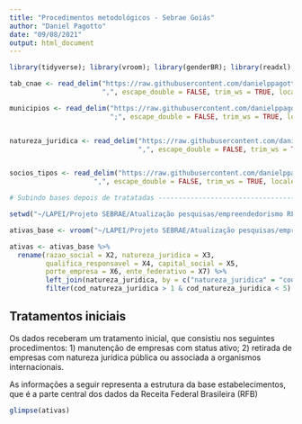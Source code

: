 ```yaml
---
title: "Procedimentos metodológicos - Sebrae Goiás"
author: "Daniel Pagotto"
date: "09/08/2021"
output: html_document
---
```


```r
library(tidyverse); library(vroom); library(genderBR); library(readxl); library(lubridate)

tab_cnae <- read_delim("https://raw.githubusercontent.com/danielppagotto/Sebrae-go-mulheres/main/bases%20de%20apoio/cnae.csv?token=AB6EEA3Z3PNIJEO4AMEL6PTBCEUNO",
                       ",", escape_double = FALSE, trim_ws = TRUE, locale = locale(encoding = "windows-1252"))

municipios <- read_delim("https://raw.githubusercontent.com/danielppagotto/Sebrae-go-mulheres/main/bases%20de%20apoio/municipios_serpro.csv?token=AB6EEA4ZWPV7Y6F7C3YONULBCGFQY",
                         ";", escape_double = FALSE, trim_ws = TRUE, locale = locale(encoding = "windows-1252"))


natureza_juridica <- read_delim("https://raw.githubusercontent.com/danielppagotto/Sebrae-go-mulheres/main/bases%20de%20apoio/natureza_juridica.csv?token=AB6EEA7VJBB4LD7CYQRQS7LBCEVMI",
                                ",", escape_double = FALSE, trim_ws = TRUE, locale = locale(encoding = "windows-1252")) 


socios_tipos <- read_delim("https://raw.githubusercontent.com/danielppagotto/Sebrae-go-mulheres/main/bases%20de%20apoio/quadro_socios.csv?token=AB6EEA6XM7DHRX6WASWSKDLBCEWDC",
                     ",", escape_double = FALSE, trim_ws = TRUE, locale = locale(encoding = "windows-1252"))

# Subindo bases depois de tratatadas -------------------------------------------

setwd("~/LAPEI/Projeto SEBRAE/Atualização pesquisas/empreendedorismo RFB/empresas")

ativas_base <- vroom("~/LAPEI/Projeto SEBRAE/Atualização pesquisas/empreendedorismo RFB/empresas/empresas_ativas.csv")

ativas <- ativas_base %>% 
  rename(razao_social = X2, natureza_juridica = X3, 
         qualifica_responsavel = X4, capital_social = X5,
         porte_empresa = X6, ente_federativo = X7) %>% 
         left_join(natureza_juridica, by = c("natureza_juridica" = "cod_subclass_natureza_juridica")) %>% 
         filter(cod_natureza_juridica > 1 & cod_natureza_juridica < 5)
```

## Tratamentos iniciais

Os dados receberam um tratamento inicial, que consistiu nos seguintes procedimentos: 1) manutenção de empresas com status ativo; 2) retirada de empresas com natureza jurídica pública ou associada a organismos internacionais. 

As informações a seguir representa a estrutura da base estabelecimentos, que é a parte central dos dados da Receita Federal Brasileira (RFB) 

```r

glimpse(ativas)

```

